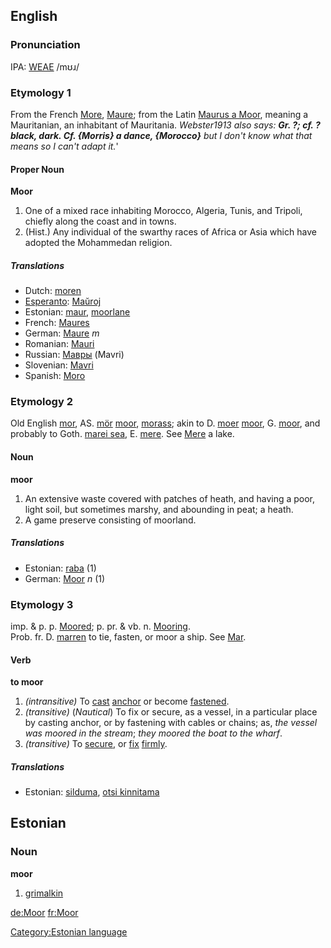 ==English==
===Pronunciation===
IPA: [[WEAE]] /mʊɹ/

===Etymology 1===
From the French [[More]], [[Maure]]; from the Latin [[Maurus a Moor]], meaning a Mauritanian, an inhabitant of Mauritania.  ''Webster1913 also says: <B>Gr. ?; cf. ? black, dark. Cf. {Morris} a dance, {Morocco}</B> but I don't know what that means so I can't adapt it.'''

====Proper Noun====
'''Moor'''
#  One of a mixed race inhabiting Morocco, Algeria, Tunis, and Tripoli, chiefly along the coast and in towns.
#  (Hist.) Any individual of the swarthy races of Africa or Asia which have adopted the Mohammedan religion.

=====Translations=====
*Dutch: [[moren]]<!-- chg to sing. -->
*[[Esperanto]]: [[Maŭroj]]
*Estonian: [[maur]], [[moorlane]]
*French: [[Maures]]<!-- chg to sing. -->
*German: [[Maure]] ''m''
*Romanian: [[Mauri]]<!-- chg to sing. -->
*Russian: [[Мавры]] (Mavri)<!-- chg to sing. -->
*Slovenian: [[Mavri]]<!-- chg to sing? -->
*Spanish: [[Moro]]

===Etymology 2===
Old English [[mor]], AS. [[mör]] [[moor]], [[morass]]; akin to D. [[moer]] [[moor]], G. [[moor]], and probably to Goth. [[marei sea]], E. [[mere]]. See [[Mere]] a lake.

====Noun====
'''moor'''
# An extensive waste covered with patches of heath, and  having a poor, light soil, but sometimes marshy, and  abounding in peat; a heath.
# A game preserve consisting of moorland.

=====Translations=====
*Estonian: [[raba]] (1)
*German: [[Moor]] ''n'' (1)


===Etymology 3===
imp. & p. p. [[Moored]]; p. pr. & vb. n. [[Mooring]].<BR>
Prob. fr. D. [[marren]] to tie, fasten, or moor a ship. See [[Mar]].

====Verb====
'''to moor'''
#''(intransitive)'' To [[cast]] [[anchor]] or become [[fasten]]ed.
#''(transitive)'' (''Nautical'') To fix or secure, as a vessel, in a particular  place by casting anchor, or by fastening with cables or chains; as, ''the vessel was moored in the stream''; ''they  moored the boat to the wharf''.
#''(transitive)'' To [[secure]], or [[fix]] [[firm]]ly.

=====Translations=====
*Estonian: [[silduma]], [[otsi kinnitama]]

==Estonian==
[[Category:Estonian language]]
===Noun===
'''moor'''
# [[grimalkin]]

[[de:Moor]]
[[fr:Moor]]